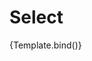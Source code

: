
<Meta title="lib/components/Select" component={Select} />


# Select

<Canvas>
	<Story
		name="default"
		args={{
			id: 'select',
			options: defaultOptions,
		}}
	>
		{Template.bind()}
	</Story>
</Canvas>

<ArgsTable story="default" />

